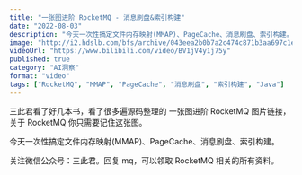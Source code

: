 ```yaml
---
title: "一张图进阶 RocketMQ - 消息刷盘&索引构建"
date: "2022-08-03"
description: "今天一次性搞定文件内存映射(MMAP)、PageCache、消息刷盘、索引构建。"
image: "http://i2.hdslb.com/bfs/archive/043eea2b0b7a2c474c871b3aa697c1e269ef6c16.jpg"
videoUrl: "https://www.bilibili.com/video/BV1jV4y1j75y"
published: true
category: "AI洞察"
format: "video"
tags: ["RocketMQ", "MMAP", "PageCache", "消息刷盘", "索引构建", "Java"]
---
```


三此君看了好几本书，看了很多遍源码整理的 一张图进阶 RocketMQ 图片链接，关于 RocketMQ 你只需要记住这张图。

今天一次性搞定文件内存映射(MMAP)、PageCache、消息刷盘、索引构建。

关注微信公众号：三此君。回复 mq，可以领取 RocketMQ 相关的所有资料。
